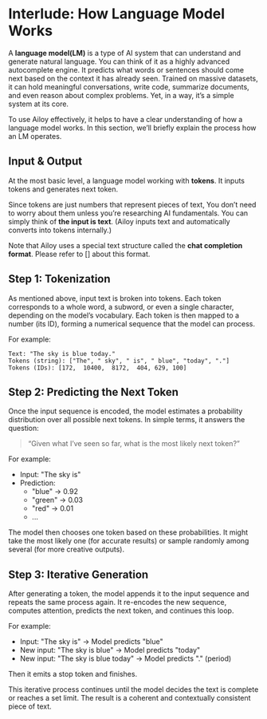 # Interlude: How Language Model Works

A **language model(LM)** is a type of AI system that can understand and generate natural language.
You can think of it as a highly advanced autocomplete engine.
It predicts what words or sentences should come next based on the context it has already seen.
Trained on massive datasets, it can hold meaningful conversations, write code, summarize documents, and even reason about complex problems.
Yet, in a way, it’s a simple system at its core.

To use Ailoy effectively, it helps to have a clear understanding of how a language model works.
In this section, we’ll briefly explain the process how an LM operates.

## Input & Output

At the most basic level, a language model working with **tokens**.
It inputs tokens and generates next token.

Since tokens are just numbers that represent pieces of text, You don’t need to worry about them unless you’re researching AI fundamentals.
You can simply think of **the input is text**.
(Ailoy inputs text and automatically converts into tokens internally.)

Note that Ailoy uses a special text structure called the **chat completion format**.
Please refer to [] about this format.

## Step 1: Tokenization

As mentioned above, input text is broken into tokens.
Each token corresponds to a whole word, a subword, or even a single character, depending on the model’s vocabulary.
Each token is then mapped to a number (its ID), forming a numerical sequence that the model can process.

For example:

```
Text: "The sky is blue today."
Tokens (string): ["The", " sky", " is", " blue", "today", "."]
Tokens (IDs): [172,  10400,  8172,  404, 629, 100]
```

## Step 2: Predicting the Next Token

Once the input sequence is encoded, the model estimates a probability distribution over all possible next tokens.
In simple terms, it answers the question:

> “Given what I’ve seen so far, what is the most likely next token?”

For example:

- Input: "The sky is"
- Prediction:
  - "blue" → 0.92  
  - "green" → 0.03  
  - "red" → 0.01
  - ...

The model then chooses one token based on these probabilities.
It might take the most likely one (for accurate results) or sample randomly among several (for more creative outputs).

## Step 3: Iterative Generation

After generating a token, the model appends it to the input sequence and repeats the same process again.
It re-encodes the new sequence, computes attention, predicts the next token, and continues this loop.

For example:

- Input: "The sky is" → Model predicts "blue"
- New input: "The sky is blue" → Model predicts "today"
- New input: "The sky is blue today" → Model predicts "." (period)

Then it emits a stop token and finishes.

This iterative process continues until the model decides the text is complete or reaches a set limit.
The result is a coherent and contextually consistent piece of text.
